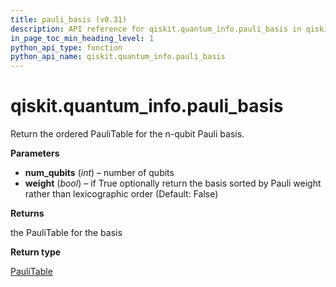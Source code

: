 ```yaml
---
title: pauli_basis (v0.31)
description: API reference for qiskit.quantum_info.pauli_basis in qiskit v0.31
in_page_toc_min_heading_level: 1
python_api_type: function
python_api_name: qiskit.quantum_info.pauli_basis
---
```


<span id="qiskit-quantum-info-pauli-basis" />

# qiskit.quantum\_info.pauli\_basis

<Function id="qiskit.quantum_info.pauli_basis" isDedicatedPage={true} github="https://github.com/qiskit/qiskit/tree/stable/0.18/qiskit/quantum_info/operators/symplectic/pauli_utils.py" signature="pauli_basis(num_qubits, weight=False)">
  Return the ordered PauliTable for the n-qubit Pauli basis.

  **Parameters**

  *   **num\_qubits** (*int*) – number of qubits
  *   **weight** (*bool*) – if True optionally return the basis sorted by Pauli weight rather than lexicographic order (Default: False)

  **Returns**

  the PauliTable for the basis

  **Return type**

  [PauliTable](qiskit.quantum_info.PauliTable "qiskit.quantum_info.PauliTable")
</Function>

